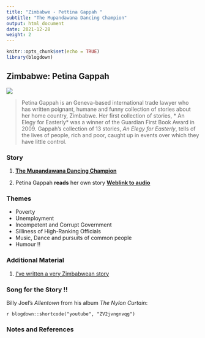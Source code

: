 ```yaml
---
title: "Zimbabwe - Pettina Gappah "
subtitle: "The Mupandawana Dancing Champion"
output: html_document
date: 2021-12-28
weight: 2
---
```


```r
knitr::opts_chunk$set(echo = TRUE)
library(blogdown)
```

## Zimbabwe: Petina Gappah

![](https://upload.wikimedia.org/wikipedia/commons/thumb/6/67/Petina_Gappah_Buchmesse.jpg/330px-Petina_Gappah_Buchmesse.jpg)



> Petina Gappah is an Geneva-based international trade lawyer who has written poignant, humane and funny collection of stories about her home country, Zimbabwe. Her first collection of stories, * An Elegy for Easterly*  was a winner of the Guardian First Book Award in 2009. Gappah's collection of 13 stories, *An Elegy for Easterly*, tells of the lives of people, rich and poor, caught up in events over which they have little control.


### Story


1. <u>[**The Mupandawana Dancing Champion**](The Mupandawana Dancing Champion.docx)</u>

2. Petina Gappah **reads** her own story <u>[**Weblink to audio**](https://www.theguardian.com/books/audio/2009/jan/26/pettina-gappah-dancing-champion)</u>

### Themes
  - Poverty
  - Unemployment
  - Incompetent and Corrupt Government
  - Silliness of High-Ranking Officials
  - Music, Dance and pursuits of common people
  - Humour !!
  
### Additional Material

1. <u>[I've written a very Zimbabwean story](https://www.theguardian.com/books/2015/sep/05/petina-gappah-interview-ive-written-very-zimbabwean-story)</u>

 
### Song for the Story !!

Billy Joel's *Allentown* from his album *The Nylon Curtain*:   

`r blogdown::shortcode("youtube", "ZV2jvngnvqg")`


### Notes and References  


 
 
